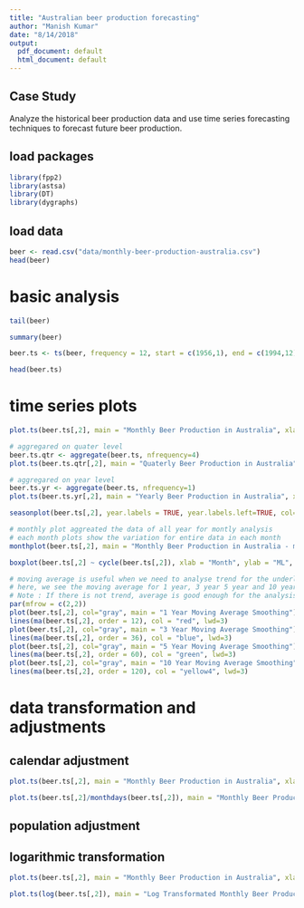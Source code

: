 ```yaml
---
title: "Australian beer production forecasting"
author: "Manish Kumar"
date: "8/14/2018"
output:
  pdf_document: default
  html_document: default
---
```


## Case Study

Analyze the historical beer production data and use time series forecasting techniques to forecast future beer production.

## load packages
```r
library(fpp2)  
library(astsa)  
library(DT)  
library(dygraphs)  
```

## load data
```r
beer <- read.csv("data/monthly-beer-production-australia.csv")  
head(beer)
```
# basic analysis
```r
tail(beer)
```
```r
summary(beer)
```
```r
beer.ts <- ts(beer, frequency = 12, start = c(1956,1), end = c(1994,12))
```

```r
head(beer.ts)
```
# time series plots
```r
plot.ts(beer.ts[,2], main = "Monthly Beer Production in Australia", xlab = "Year", ylab = "ML")
```

```r
# aggregared on quater level
beer.ts.qtr <- aggregate(beer.ts, nfrequency=4)
plot.ts(beer.ts.qtr[,2], main = "Quaterly Beer Production in Australia", xlab = "Year", ylab = "ML")
```

``` r
# aggregared on year level
beer.ts.yr <- aggregate(beer.ts, nfrequency=1)
plot.ts(beer.ts.yr[,2], main = "Yearly Beer Production in Australia", xlab = "Year", ylab = "ML")
```
```r
seasonplot(beer.ts[,2], year.labels = TRUE, year.labels.left=TRUE, col=1:40, pch=19, main = "Monthly Beer Production in Australia - seasonplot", xlab = "Month", ylab = "ML")
```

```r
# monthly plot aggreated the data of all year for montly analysis
# each month plots show the variation for entire data in each month
monthplot(beer.ts[,2], main = "Monthly Beer Production in Australia - monthplot", xlab = "Month", ylab = "ML")
```
```r
boxplot(beer.ts[,2] ~ cycle(beer.ts[,2]), xlab = "Month", ylab = "ML", main = "Monthly Beer Production in Australia - Boxplot")
```
```r
# moving average is useful when we need to analyse trend for the underlying data
# here, we see the moving average for 1 year, 3 year 5 year and 10 year
# Note : If there is not trend, average is good enough for the analysis
par(mfrow = c(2,2))
plot(beer.ts[,2], col="gray", main = "1 Year Moving Average Smoothing")
lines(ma(beer.ts[,2], order = 12), col = "red", lwd=3)
plot(beer.ts[,2], col="gray", main = "3 Year Moving Average Smoothing")
lines(ma(beer.ts[,2], order = 36), col = "blue", lwd=3)
plot(beer.ts[,2], col="gray", main = "5 Year Moving Average Smoothing")
lines(ma(beer.ts[,2], order = 60), col = "green", lwd=3)
plot(beer.ts[,2], col="gray", main = "10 Year Moving Average Smoothing")
lines(ma(beer.ts[,2], order = 120), col = "yellow4", lwd=3)
```
# data transformation and adjustments
<!-- 
adjusting and transformating data can makes the historical data less complex so a simpler forecast model can be used. It is also a good idea to remove the underline factors affected the time series like workday, inflation, population, and currancy exchange rate etc.-->

## calendar adjustment
<!-- not all month have same days, so this variation should be removed for analysis, 
also, so we will look at monthly sales dividing the number of working days in a month
for better analysis-->

```r
plot.ts(beer.ts[,2], main = "Monthly Beer Production in Australia", xlab = "Year", ylab = "ML")

```

```r
plot.ts(beer.ts[,2]/monthdays(beer.ts[,2]), main = "Monthly Beer Production in Australia - Adjusted By Calendar Days", xlab = "Year", ylab = "ML")
```

## population adjustment
<!-- The beer production has been increased since last 50 years but
one thing to notice is that the population has also been increased in these year.
So, we need to analyse the data removing this factor.
Note: australian_population data is not available as of now, so we will not
do this adjustment but it needs to be taken care depeding on use-case.-->

## logarithmic transformation
<!-- Transform exponential trend line into a linear line using such transformations.
It is used before differencing data to improve stationarity.
-->

```r
plot.ts(beer.ts[,2], main = "Monthly Beer Production in Australia", xlab = "Year", ylab = "ML")
```

```r
plot.ts(log(beer.ts[,2]), main = "Log Transformated Monthly Beer Production in Australia", xlab = "Year", ylab = "ML")
```



